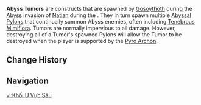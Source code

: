 {{Stub}}
{{Terminology Infobox
|image        = Abyssal Tumor.png
|secondary_title = "Mark of Gosoythoth"
|type         = Combat
|type2        = Game Systems
|region       = Natlan
}}
'''Abyss Tumors''' are constructs that are spawned by [[Gosoythoth]] during the [[Abyss]] invasion of [[Natlan]] during the {{Quest|The Surging Darkness}}. They in turn spawn multiple [[Abyssal Pylon]]s that continually summon Abyss enemies, often including [[Tenebrous Mimiflora]]. Tumors are normally impervious to all damage. However, destroying all of a Tumor's spawned Pylons will allow the Tumor to be destroyed when the player is supported by the [[Pyro Archon]].

==Change History==
{{Change History|5.1}}

==Navigation==
{{Combat Navbox}}

[[vi:Khối U Vực Sâu]]